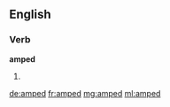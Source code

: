 ==English==

===Verb===
'''amped'''

# {{past of|amp}}

[[de:amped]]
[[fr:amped]]
[[mg:amped]]
[[ml:amped]]